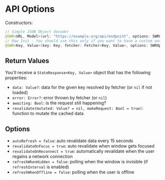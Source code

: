 
# API Options
Constructors:
```swift
// Simple JSON Object decoder
@SWR<URL, Model>(url: "https://example.org/api/endpoint", options: SWROptions = .default) // Where Model can be any Codable struct.
// Raw Init - You should use this only if you want to have a custom workflow
@SWR<Key, Value>(key: Key, fetcher: Fetcher<Key, Value>, options: SWROptions = .default) // Where Key is a hashable that can represent the query and Value is the returned object.
```

## Return Values
You'll receive a `StateResponse<Key, Value>` object that has the following properties:
- `data: Value?`: data for the given key resolved by fetcher (or `nil` if not loaded)
- `error: Error?`: error thrown by fetcher (or `nil`)
- `awaiting: Bool`: is the request still happening?
- `revalidate(mutated: Value? = nil, makeRequest: Bool = true)`: function to mutate the cached data
## Options
- `autoRefresh = false`: auto revalidate data every 15 seconds
- `revalidateOnFocus = true`: auto revalidate when window gets focused
- `revalidateOnReconnect = true`: automatically revalidate when the user regains a network connection
- `refreshWhenHidden = false`: polling when the window is invisible (if `refreshInterval` is enabled)
- `refreshWhenOffline = false`: polling when the user is offline